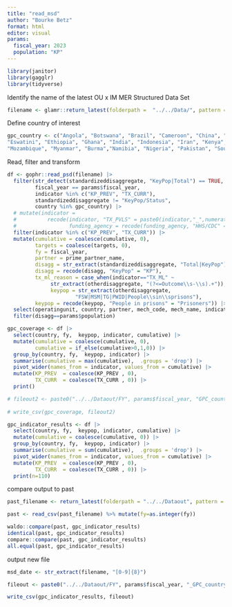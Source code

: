 ```yaml
---
title: "read_msd"
author: "Bourke Betz"
format: html
editor: visual
params: 
  fiscal_year: 2023
  population: "KP"
---
```


```r
library(janitor)
library(gagglr)
library(tidyverse)

```

Identify the name of the latest OU x IM MER Structured Data Set

```r

filename <- glamr::return_latest(folderpath =  "../../Data/", pattern = "OU_IM_FY2")

```



Define country of interest

```r
gpc_country <- c("Angola", "Botswana", "Brazil", "Cameroon", "China", "Cote d'Ivoire", "Democratic Republic of the Congo", "DRC",
"Eswatini", "Ethiopia", "Ghana", "India", "Indonesia", "Iran", "Kenya", "Lesotho", "Malawi", "Mexico",
"Mozambique", "Myanmar", "Burma","Namibia", "Nigeria", "Pakistan", "South Africa", "Uganda", "Ukraine", "Tanzania","Zambia", "Zimbabwe")

```

Read, filter and transform

```r
df <- gophr::read_psd(filename) |>  
  filter(str_detect(standardizeddisaggregate, "KeyPop|Total") == TRUE,
         fiscal_year == params$fiscal_year,
         indicator %in% c("KP_PREV", "TX_CURR"),
         standardizeddisaggregate != "KeyPop/Status",
         country %in% gpc_country) |>
  # mutate(indicator = 
  #          recode(indicator, "TX_PVLS" = paste0(indicator,"_",numeratordenom)),
  #                 funding_agency = recode(funding_agency, "HHS/CDC" = "CDC")) |>
  filter(indicator %in% c("KP_PREV", "TX_CURR")) |> 
  mutate(cumulative = coalesce(cumulative, 0),
         targets = coalesce(targets, 0),
         fy = fiscal_year,
         partner = prime_partner_name,
         disagg = str_extract(standardizeddisaggregate, "Total|KeyPop"),
         disagg = recode(disagg, "KeyPop" = "KP"),
         tx_ml_reason = case_when(indicator=="TX_ML" ~ 
              str_extract(otherdisaggregate, "(?<=Outcome\\s-\\s).+")),
              keypop = str_extract(otherdisaggregate,
                      "FSW|MSM|TG|PWID|People\\sin\\sprisons"),
         keypop = recode(keypop, "People in prisons" = "Prisoners")) |>
  select(operatingunit, country, partner, mech_code, mech_name, indicator, funding_agency, numeratordenom, disagg, standardizeddisaggregate, tx_ml_reason, keypop, fy, targets, cumulative) |> 
  filter(disagg==params$population)
```

```r
gpc_coverage <- df |> 
  select(country, fy,  keypop, indicator, cumulative) |> 
  mutate(cumulative = coalesce(cumulative, 0),
         cumulative = if_else(cumulative>0,1,0)) |>
  group_by(country, fy,  keypop, indicator) |>
  summarise(cumulative = max(cumulative),  .groups = 'drop') |>
  pivot_wider(names_from = indicator, values_from = cumulative) |>
  mutate(KP_PREV  = coalesce(KP_PREV , 0),
         TX_CURR  = coalesce(TX_CURR , 0)) |>
  print()

# fileout2 <- paste0("../../Dataout/FY", params$fiscal_year, "GPC_country_PEPFAR_coverage.csv")
 
# write_csv(gpc_coverage, fileout2)


```

```r
gpc_indicator_results <- df |> 
  select(country, fy,  keypop, indicator, cumulative) |> 
  mutate(cumulative = coalesce(cumulative, 0)) |>
  group_by(country, fy,  keypop, indicator) |>
  summarise(cumulative = sum(cumulative),  .groups = 'drop') |>
  pivot_wider(names_from = indicator, values_from = cumulative) |>
  mutate(KP_PREV  = coalesce(KP_PREV , 0),
         TX_CURR  = coalesce(TX_CURR , 0)) |>
  print(n=110)


```

compare output to past

```r
past_filename <- return_latest(folderpath = "../../Dataout", pattern = "GPC_country_PEPFAR_indicator")

past <- read_csv(past_filename) %>% mutate(fy=as.integer(fy))

waldo::compare(past, gpc_indicator_results)
identical(past, gpc_indicator_results)
compare::compare(past, gpc_indicator_results)
all.equal(past, gpc_indicator_results)
```

output new file

```r
msd_date <- str_extract(filename, "[0-9]{8}")

fileout <- paste0("../../Dataout/FY", params$fiscal_year, "_GPC_country_PEPFAR_indicator_data_", msd_date, ".csv")

write_csv(gpc_indicator_results, fileout)
```
